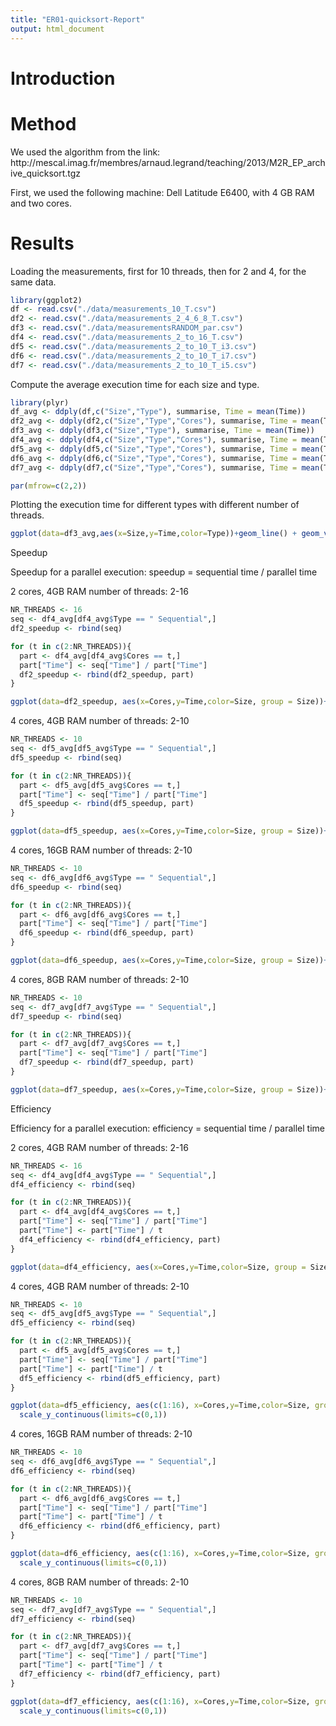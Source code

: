 ```yaml
---
title: "ER01-quicksort-Report"
output: html_document
---
```

Introduction
============


Method
======
We used the algorithm from the link:
http://mescal.imag.fr/membres/arnaud.legrand/teaching/2013/M2R_EP_archive_quicksort.tgz

First, we used the following machine:
Dell Latitude E6400, with 4 GB RAM and two cores.

Results
=======
Loading the measurements, first for 10 threads, then for 2 and 4, for the same data.
```r
library(ggplot2)
df <- read.csv("./data/measurements_10_T.csv")
df2 <- read.csv("./data/measurements_2_4_6_8_T.csv")
df3 <- read.csv("./data/measurementsRANDOM_par.csv")
df4 <- read.csv("./data/measurements_2_to_16_T.csv")
df5 <- read.csv("./data/measurements_2_to_10_T_i3.csv")
df6 <- read.csv("./data/measurements_2_to_10_T_i7.csv")
df7 <- read.csv("./data/measurements_2_to_10_T_i5.csv")
```

Compute the average execution time for each size and type.

```r
library(plyr)
df_avg <- ddply(df,c("Size","Type"), summarise, Time = mean(Time))
df2_avg <- ddply(df2,c("Size","Type","Cores"), summarise, Time = mean(Time))
df3_avg <- ddply(df3,c("Size","Type"), summarise, Time = mean(Time))
df4_avg <- ddply(df4,c("Size","Type","Cores"), summarise, Time = mean(Time))
df5_avg <- ddply(df5,c("Size","Type","Cores"), summarise, Time = mean(Time))
df6_avg <- ddply(df6,c("Size","Type","Cores"), summarise, Time = mean(Time))
df7_avg <- ddply(df7,c("Size","Type","Cores"), summarise, Time = mean(Time))
```


```r
par(mfrow=c(2,2))
```

Plotting the execution time for different types with different number of threads.
```r
ggplot(data=df3_avg,aes(x=Size,y=Time,color=Type))+geom_line() + geom_vline(xintercept = 5E04)

```

Speedup


Speedup for a parallel execution:
  speedup = sequential time / parallel time

2 cores, 4GB RAM 
number of threads: 2-16

```r
NR_THREADS <- 16
seq <- df4_avg[df4_avg$Type == " Sequential",]
df2_speedup <- rbind(seq)

for (t in c(2:NR_THREADS)){
  part <- df4_avg[df4_avg$Cores == t,]
  part["Time"] <- seq["Time"] / part["Time"]
  df2_speedup <- rbind(df2_speedup, part)
}

ggplot(data=df2_speedup, aes(x=Cores,y=Time,color=Size, group = Size))+ geom_point() + geom_line()
```

4 cores, 4GB RAM
number of threads: 2-10

```r
NR_THREADS <- 10
seq <- df5_avg[df5_avg$Type == " Sequential",]
df5_speedup <- rbind(seq)

for (t in c(2:NR_THREADS)){
  part <- df5_avg[df5_avg$Cores == t,]
  part["Time"] <- seq["Time"] / part["Time"]
  df5_speedup <- rbind(df5_speedup, part)
}

ggplot(data=df5_speedup, aes(x=Cores,y=Time,color=Size, group = Size))+ geom_point() + geom_line()
```

4 cores, 16GB RAM
number of threads: 2-10

```r
NR_THREADS <- 10
seq <- df6_avg[df6_avg$Type == " Sequential",]
df6_speedup <- rbind(seq)

for (t in c(2:NR_THREADS)){
  part <- df6_avg[df6_avg$Cores == t,]
  part["Time"] <- seq["Time"] / part["Time"]
  df6_speedup <- rbind(df6_speedup, part)
}

ggplot(data=df6_speedup, aes(x=Cores,y=Time,color=Size, group = Size))+ geom_point() + geom_line()
```

4 cores, 8GB RAM
number of threads: 2-10

```r
NR_THREADS <- 10
seq <- df7_avg[df7_avg$Type == " Sequential",]
df7_speedup <- rbind(seq)

for (t in c(2:NR_THREADS)){
  part <- df7_avg[df7_avg$Cores == t,]
  part["Time"] <- seq["Time"] / part["Time"]
  df7_speedup <- rbind(df7_speedup, part)
}

ggplot(data=df7_speedup, aes(x=Cores,y=Time,color=Size, group = Size))+ geom_point() + geom_line()
```

Efficiency


Efficiency for a parallel execution:
  efficiency = sequential time / parallel time
  
2 cores, 4GB RAM 
number of threads: 2-16
  
```r
NR_THREADS <- 16
seq <- df4_avg[df4_avg$Type == " Sequential",]
df4_efficiency <- rbind(seq)

for (t in c(2:NR_THREADS)){
  part <- df4_avg[df4_avg$Cores == t,]
  part["Time"] <- seq["Time"] / part["Time"]
  part["Time"] <- part["Time"] / t
  df4_efficiency <- rbind(df4_efficiency, part)
}

ggplot(data=df4_efficiency, aes(x=Cores,y=Time,color=Size, group = Size))+ geom_point() + geom_line() + scale_y_continuous(limits=c(0,1))
```

4 cores, 4GB RAM
number of threads: 2-10

```r
NR_THREADS <- 10
seq <- df5_avg[df5_avg$Type == " Sequential",]
df5_efficiency <- rbind(seq)

for (t in c(2:NR_THREADS)){
  part <- df5_avg[df5_avg$Cores == t,]
  part["Time"] <- seq["Time"] / part["Time"]
  part["Time"] <- part["Time"] / t
  df5_efficiency <- rbind(df5_efficiency, part)
}

ggplot(data=df5_efficiency, aes(c(1:16), x=Cores,y=Time,color=Size, group = Size))+ geom_point() + geom_line() + scale_x_continuous(limits=c(1,16)) + 
  scale_y_continuous(limits=c(0,1))
```

4 cores, 16GB RAM
number of threads: 2-10

```r
NR_THREADS <- 10
seq <- df6_avg[df6_avg$Type == " Sequential",]
df6_efficiency <- rbind(seq)

for (t in c(2:NR_THREADS)){
  part <- df6_avg[df6_avg$Cores == t,]
  part["Time"] <- seq["Time"] / part["Time"]
  part["Time"] <- part["Time"] / t
  df6_efficiency <- rbind(df6_efficiency, part)
}

ggplot(data=df6_efficiency, aes(c(1:16), x=Cores,y=Time,color=Size, group = Size))+ geom_point() + geom_line() + scale_x_continuous(limits=c(1,16)) + 
  scale_y_continuous(limits=c(0,1))
```

4 cores, 8GB RAM
number of threads: 2-10

```r
NR_THREADS <- 10
seq <- df7_avg[df7_avg$Type == " Sequential",]
df7_efficiency <- rbind(seq)

for (t in c(2:NR_THREADS)){
  part <- df7_avg[df7_avg$Cores == t,]
  part["Time"] <- seq["Time"] / part["Time"]
  part["Time"] <- part["Time"] / t
  df7_efficiency <- rbind(df7_efficiency, part)
}

ggplot(data=df7_efficiency, aes(c(1:16), x=Cores,y=Time,color=Size, group = Size))+ geom_point() + geom_line() + scale_x_continuous(limits=c(1,16)) + 
  scale_y_continuous(limits=c(0,1))
```

